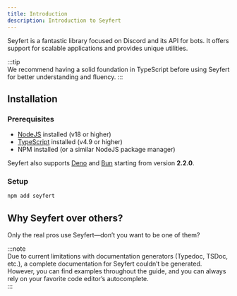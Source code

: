```yaml
---
title: Introduction
description: Introduction to Seyfert
---
```


Seyfert is a fantastic library focused on Discord and its API for bots. It offers support for scalable applications and provides unique utilities.

:::tip  
We recommend having a solid foundation in TypeScript before using Seyfert for better understanding and fluency.
:::

## Installation

### Prerequisites

- [NodeJS](https://nodejs.org/) installed (v18 or higher)
- [TypeScript](https://www.typescriptlang.org/) installed (v4.9 or higher)
- NPM installed (or a similar NodeJS package manager)

Seyfert also supports [Deno](https://deno.land/) and [Bun](https://bun.sh/) starting from version **2.2.0**.

### Setup

```bash copy title="Installing..."
npm add seyfert
```

## Why Seyfert over others?

Only the real pros use Seyfert—don’t you want to be one of them?

:::note  
Due to current limitations with documentation generators (Typedoc, TSDoc, etc.), a complete documentation for Seyfert couldn’t be generated. However, you can find examples throughout the guide, and you can always rely on your favorite code editor’s autocomplete.  
:::